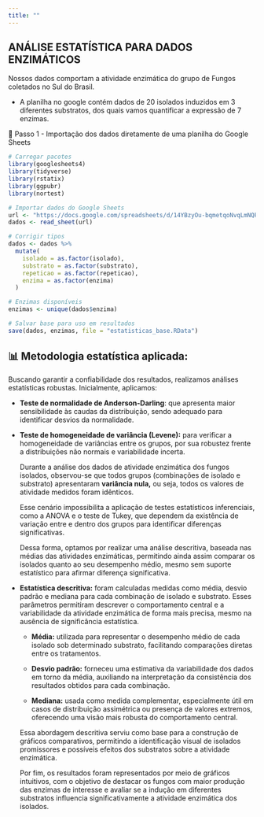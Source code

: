```yaml
---
title: ""
---
```


## ANÁLISE ESTATÍSTICA PARA DADOS ENZIMÁTICOS

Nossos dados comportam a atividade enzimática do grupo de Fungos coletados no Sul do Brasil.

-   A planilha no google contém dados de 20 isolados induzidos em 3 diferentes substratos, dos quais vamos quantificar a expressão de 7 enzimas.

🧾 Passo 1 - Importação dos dados diretamente de uma planilha do Google Sheets

```r
# Carregar pacotes
library(googlesheets4)
library(tidyverse)
library(rstatix)
library(ggpubr)
library(nortest)

# Importar dados do Google Sheets
url <- "https://docs.google.com/spreadsheets/d/14YBzyOu-bqmetqoNvqLmNQPyVXWfPtqyZYqgDiyxPiw/edit?usp=drive_web"
dados <- read_sheet(url)

# Corrigir tipos
dados <- dados %>%
  mutate(
    isolado = as.factor(isolado),
    substrato = as.factor(substrato),
    repeticao = as.factor(repeticao),
    enzima = as.factor(enzima)
  )

# Enzimas disponíveis
enzimas <- unique(dados$enzima)

# Salvar base para uso em resultados
save(dados, enzimas, file = "estatisticas_base.RData")
```

## 📊 Metodologia estatística aplicada:

Buscando garantir a confiabilidade dos resultados, realizamos análises estatísticas robustas. Inicialmente, aplicamos:

-   **Teste de normalidade de Anderson-Darling**: que apresenta maior sensibilidade às caudas da distribuição, sendo adequado para identificar desvios da normalidade.

-   **Teste de homogeneidade de variância (Levene):** para verificar a homogeneidade de variâncias entre os grupos, por sua robustez frente a distribuições não normais e variabilidade incerta.

    Durante a análise dos dados de atividade enzimática dos fungos isolados, observou-se que todos grupos (combinações de isolado e substrato) apresentaram **variância nula,** ou seja, todos os valores de atividade medidos foram idênticos.

    Esse cenário impossibilita a aplicação de testes estatísticos inferenciais, como a ANOVA e o teste de Tukey, que dependem da existência de variação entre e dentro dos grupos para identificar diferenças significativas.

    Dessa forma, optamos por realizar uma análise descritiva, baseada nas médias das atividades enzimáticas, permitindo ainda assim comparar os isolados quanto ao seu desempenho médio, mesmo sem suporte estatístico para afirmar diferença significativa.

-   **Estatística descritiva:** foram calculadas medidas como média, desvio padrão e mediana para cada combinação de isolado e substrato. Esses parâmetros permitiram descrever o comportamento central e a variabilidade da atividade enzimática de forma mais precisa, mesmo na ausência de significância estatística.

    -   **Média:** utilizada para representar o desempenho médio de cada isolado sob determinado substrato, facilitando comparações diretas entre os tratamentos.

    -   **Desvio padrão:** forneceu uma estimativa da variabilidade dos dados em torno da média, auxiliando na interpretação da consistência dos resultados obtidos para cada combinação.

    -   **Mediana:** usada como medida complementar, especialmente útil em casos de distribuição assimétrica ou presença de valores extremos, oferecendo uma visão mais robusta do comportamento central.

    Essa abordagem descritiva serviu como base para a construção de gráficos comparativos, permitindo a identificação visual de isolados promissores e possíveis efeitos dos substratos sobre a atividade enzimática.

    Por fim, os resultados foram representados por meio de gráficos intuitivos, com o objetivo de destacar os fungos com maior produção das enzimas de interesse e avaliar se a indução em diferentes substratos influencia significativamente a atividade enzimática dos isolados.
